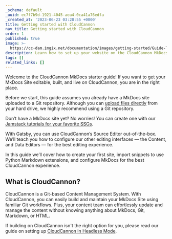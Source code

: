 ```yaml
---
_schema: default
_uuid: ec7f7b9d-1921-4045-aea4-0ca41a76edfa
_created_at: '2023-06-23 03:28:55 +0000'
title: Getting started with CloudCannon
nav_title: Getting started with CloudCannon
order: 1
published: true
image: >-
  https://cc-dam.imgix.net/documentation/images/getting-started/Guide-Thumbnails/CloudCannon-Getting-Started-Thumbnail-MkDocs.png
description: Learn how to set up your website on the CloudCannon MkDocs CMS.
tags: []
related_links: []
---
```

Welcome to the CloudCannon MkDocs starter guide! If you want to get your MkDocs Site editable, built, and live on CloudCannon, you are in the right place.

Before we start, this guide assumes you already have a MkDocs site uploaded to a Git repository. Although you can <a target="_blank" rel="noopener" href="https://cloudcannon.com/documentation/articles/create-a-site-with-direct-upload/">upload files directly</a> from your hard drive, we highly recommend using a Git repository.

Don’t have a MkDocs site yet? No worries! You can create one with our <a target="_blank" rel="noopener" href="https://cloudcannon.com/tutorials/">Jamstack tutorials for your favorite SSGs</a>.

With Gatsby, you can use CloudCannon’s Source Editor out-of-the-box. We’ll teach you how to configure our other editing interfaces — the Content, and Data Editors — for the best editing experience.

In this guide we’ll cover how to create your first site, import snippets to use Python Markdown extensions, and configure MkDocs for the best CloudCannon experience.

## What is CloudCannon?

CloudCannon is a Git-based Content Management System. With CloudCannon, you can easily build and maintain your MkDocs Site using familiar Git workflows. Plus, your content team can effortlessly update and manage the content without knowing anything about MkDocs, Git, Markdown, or HTML.

If building on CloudCannon isn't the right option for you, please read our guide on setting up [CloudCannon in Headless Mode](/documentation/guides/headless-starter-guide/).
